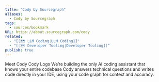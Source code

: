 ```yaml
---
title: "Cody by Sourcegraph"
aliases:
  - Cody by Sourcegraph
tags:
  - sources/bookmark
URL: https://about.sourcegraph.com/cody
related:
  - "[[🗺️ LLM Coding|LLM Coding]]"
  - "[[🗺️ Developer Tooling|Developer Tooling]]"
publish: true
---
```




Meet Cody
Cody Logo
We’re building the only AI coding assistant that knows your entire codebase
Cody answers technical questions and writes code directly in your IDE, using your code graph for context and accuracy.